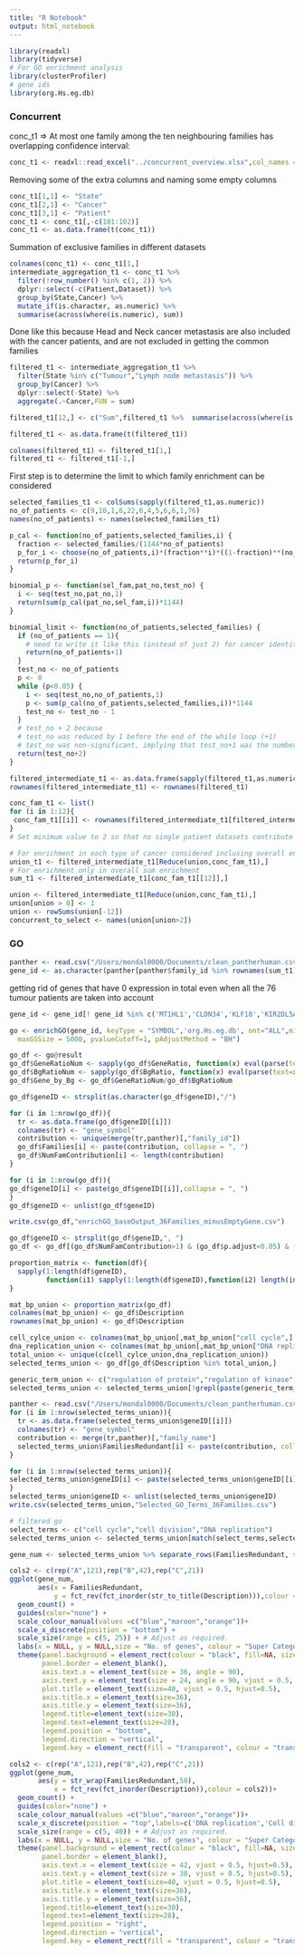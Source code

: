 ```yaml
---
title: "R Notebook"
output: html_notebook
---
```


```r
library(readxl)
library(tidyverse)
# For GO enrichment analysis
library(clusterProfiler)
# gene ids
library(org.Hs.eg.db)
```

### Concurrent

conc_t1 =\> At most one family among the ten neighbouring families has overlapping confidence interval:

```r
conc_t1 <- readxl::read_excel("../concurrent_overview.xlsx",col_names = FALSE)
```

Removing some of the extra columns and naming some empty columns

```r
conc_t1[1,1] <- "State"
conc_t1[2,1] <- "Cancer"
conc_t1[3,1] <- "Patient"
conc_t1 <- conc_t1[,-c(101:102)]
conc_t1 <- as.data.frame(t(conc_t1))
```

Summation of exclusive families in different datasets

```r
colnames(conc_t1) <- conc_t1[1,]
intermediate_aggregation_t1 <- conc_t1 %>% 
  filter(!row_number() %in% c(1, 2)) %>%
  dplyr::select(-c(Patient,Dataset)) %>%
  group_by(State,Cancer) %>%
  mutate_if(is.character, as.numeric) %>%
  summarise(across(where(is.numeric), sum))
```

Done like this because Head and Neck cancer metastasis are also included with the cancer patients, and are not excluded in getting the common families

```r
filtered_t1 <- intermediate_aggregation_t1 %>%
  filter(State %in% c("Tumour","Lymph node metastasis")) %>%
  group_by(Cancer) %>%
  dplyr::select(-State) %>%
  aggregate(.~Cancer,FUN = sum)

filtered_t1[12,] <- c("Sum",filtered_t1 %>%  summarise(across(where(is.numeric), sum)))

filtered_t1 <- as.data.frame(t(filtered_t1))
```

```r
colnames(filtered_t1) <- filtered_t1[1,]
filtered_t1 <- filtered_t1[-1,]
```

First step is to determine the limit to which family enrichment can be considered

```r
selected_families_t1 <- colSums(sapply(filtered_t1,as.numeric))
no_of_patients <- c(9,10,1,6,22,6,4,5,6,6,1,76)
names(no_of_patients) <- names(selected_families_t1)
```

```r
p_cal <- function(no_of_patients,selected_families,i) {
  fraction <- selected_families/(1144*no_of_patients)
  p_for_i <- choose(no_of_patients,i)*(fraction**i)*((1-fraction)**(no_of_patients-i))
  return(p_for_i)
}

binomial_p <- function(sel_fam,pat_no,test_no) {
  i <- seq(test_no,pat_no,1)
  return(sum(p_cal(pat_no,sel_fam,i))*1144)
}

binomial_limit <- function(no_of_patients,selected_families) {
  if (no_of_patients == 1){
    # need to write it like this (instead of just 2) for cancer identity to show later
    return(no_of_patients+1)
  }
  test_no <- no_of_patients
  p <- 0
  while (p<0.05) {
    i <- seq(test_no,no_of_patients,1)
    p <- sum(p_cal(no_of_patients,selected_families,i))*1144
    test_no <- test_no - 1
  }
  # test_no + 2 because
  # test_no was reduced by 1 before the end of the while loop (+1)
  # test_no was non-significant, implying that test_no+1 was the number of interest for us (+1)
  return(test_no+2)
}
```

```r
filtered_intermediate_t1 <- as.data.frame(sapply(filtered_t1,as.numeric))
rownames(filtered_intermediate_t1) <- rownames(filtered_t1)
```

```r
conc_fam_t1 <- list()
for (i in 1:12){
 conc_fam_t1[[i]] <- rownames(filtered_intermediate_t1[filtered_intermediate_t1[,i] >= binomial_limit(no_of_patients[i],selected_families_t1[i]),])
}
# Set minimum value to 2 so that no single patient datasets contribute to enrichment, since we want to include contributions from all
```

```r
# For enrichment in each type of cancer considered inclusing overall enrichment
union_t1 <- filtered_intermediate_t1[Reduce(union,conc_fam_t1),]
# For enrichment only in overall sum enrichment
sum_t1 <- filtered_intermediate_t1[conc_fam_t1[[12]],]
```

```r
union <- filtered_intermediate_t1[Reduce(union,conc_fam_t1),]
union[union > 0] <- 1
union <- rowSums(union[-12])
concurrent_to_select <- names(union[union>2])
```

### GO

```r
panther <- read.csv("/Users/mondal0000/Documents/clean_pantherhuman.csv")
gene_id <- as.character(panther[panther$family_id %in% rownames(sum_t1),]$gene_symbol)
```

getting rid of genes that have 0 expression in total even when all the 76 tumour patients are taken into account

```r
gene_id <- gene_id[! gene_id %in% c('MT1HL1','CLDN34','KLF18','KIR2DL5A','KIR2DL5B','KIR2DS1','KIR2DS2','KIR2DS3','KIR2DS5','KIR3DS1','PRR20G','KIF28P','NANOGP1','ID2B')]
```

```r
go <- enrichGO(gene_id, keyType = "SYMBOL",'org.Hs.eg.db', ont="ALL",minGSSize = 4,
  maxGSSize = 5000, pvalueCutoff=1, pAdjustMethod = "BH")
```

```r
go_df <- go@result
go_df$GeneRatioNum <- sapply(go_df$GeneRatio, function(x) eval(parse(text=x)))
go_df$BgRatioNum <- sapply(go_df$BgRatio, function(x) eval(parse(text=x)))
go_df$Gene_by_Bg <- go_df$GeneRatioNum/go_df$BgRatioNum
```

```r
go_df$geneID <- strsplit(as.character(go_df$geneID),"/")

for (i in 1:nrow(go_df)){
  tr <- as.data.frame(go_df$geneID[[i]])
  colnames(tr) <- "gene_symbol"
  contribution <- unique(merge(tr,panther)[,"family_id"])
  go_df$Families[i] <- paste(contribution, collapse = ", ")
  go_df$NumFamContribution[i] <- length(contribution)
}

for (i in 1:nrow(go_df)){
go_df$geneID[i] <- paste(go_df$geneID[[i]],collapse = ", ")
}
go_df$geneID <- unlist(go_df$geneID)

write.csv(go_df,"enrichGO_baseOutput_36Families_minusEmptyGene.csv")
```

```r
go_df$geneID <- strsplit(go_df$geneID,", ")
go_df <- go_df[(go_df$NumFamContribution>1) & (go_df$p.adjust<0.05) & (go_df$ONTOLOGY=="BP"),]
```

```r
proportion_matrix <- function(df){
  sapply(1:length(df$geneID), 
         function(i1) sapply(1:length(df$geneID),function(i2) length(intersect(df$geneID[[i1]],df$geneID[[i2]]))/length(df$geneID[[i1]])) )
}

mat_bp_union <- proportion_matrix(go_df)
colnames(mat_bp_union) <- go_df$Description
rownames(mat_bp_union) <- go_df$Description

cell_cylce_union <- colnames(mat_bp_union[,mat_bp_union["cell cycle",] > 0.75])
dna_replication_union <- colnames(mat_bp_union[,mat_bp_union["DNA replication",] > 0.75])
total_union <- unique(c(cell_cylce_union,dna_replication_union))
selected_terms_union <- go_df[go_df$Description %in% total_union,]
```

```r
generic_term_union <- c("regulation of protein","regulation of kinase","microtubule")
selected_terms_union <- selected_terms_union[!grepl(paste(generic_term_union, collapse='|'), selected_terms_union$Description),]
```

```r
panther <- read.csv("/Users/mondal0000/Documents/clean_pantherhuman.csv")
for (i in 1:nrow(selected_terms_union)){
  tr <- as.data.frame(selected_terms_union$geneID[[i]])
  colnames(tr) <- "gene_symbol"
  contribution <- merge(tr,panther)[,"family_name"]
  selected_terms_union$FamiliesRedundant[i] <- paste(contribution, collapse = ", ")
}
```

```r
for (i in 1:nrow(selected_terms_union)){
selected_terms_union$geneID[i] <- paste(selected_terms_union$geneID[[i]],collapse = ", ")
}
selected_terms_union$geneID <- unlist(selected_terms_union$geneID)
write.csv(selected_terms_union,"Selected_GO_Terms_36Families.csv")
```

```r
# filtered go
select_terms <- c("cell cycle","cell division","DNA replication")
selected_terms_union <- selected_terms_union[match(select_terms,selected_terms_union$Description),]
```

```r
gene_num <- selected_terms_union %>% separate_rows(FamiliesRedundant, sep = ", ")
```

```r
cols2 <- c(rep("A",121),rep("B",42),rep("C",21))
ggplot(gene_num,
       aes(x = FamiliesRedundant, 
           y = fct_rev(fct_inorder(str_to_title(Description))),colour = cols2))+
  geom_count() +  
  guides(color="none") + 
  scale_colour_manual(values =c("blue","maroon","orange"))+
  scale_x_discrete(position = "bottom") +
  scale_size(range = c(5, 25)) + # Adjust as required.
  labs(x = NULL, y = NULL,size = "No. of genes", colour = "Super Category") +
  theme(panel.background = element_rect(colour = "black", fill=NA, size=1),
        panel.border = element_blank(),
        axis.text.x = element_text(size = 36, angle = 90),
        axis.text.y = element_text(size = 24, angle = 90, vjust = 0.5, hjust=0.5),
        plot.title = element_text(size=40, vjust = 0.5, hjust=0.5),
        axis.title.x = element_text(size=36),
        axis.title.y = element_text(size=36),
        legend.title=element_text(size=30), 
        legend.text=element_text(size=28),
        legend.position = "bottom",
        legend.direction = "vertical",
        legend.key = element_rect(fill = "transparent", colour = "transparent"))
```

```r
cols2 <- c(rep("A",121),rep("B",42),rep("C",21))
ggplot(gene_num,
       aes(y = str_wrap(FamiliesRedundant,50), 
           x = fct_rev(fct_inorder(Description)),colour = cols2))+
  geom_count() +  
  guides(color="none") + 
  scale_colour_manual(values =c("blue","maroon","orange"))+
  scale_x_discrete(position = "top",labels=c('DNA replication','Cell division','Cell cycle')) +
  scale_size(range = c(5, 40)) + # Adjust as required.
  labs(x = NULL, y = NULL,size = "No. of genes", colour = "Super Category") +
  theme(panel.background = element_rect(colour = "black", fill=NA, size=1),
        panel.border = element_blank(),
        axis.text.x = element_text(size = 42, vjust = 0.5, hjust=0.5),
        axis.text.y = element_text(size = 38, vjust = 0.5, hjust=0.5),
        plot.title = element_text(size=40, vjust = 0.5, hjust=0.5),
        axis.title.x = element_text(size=36),
        axis.title.y = element_text(size=36),
        legend.title=element_text(size=30), 
        legend.text=element_text(size=28),
        legend.position = "right",
        legend.direction = "vertical",
        legend.key = element_rect(fill = "transparent", colour = "transparent"))
```
